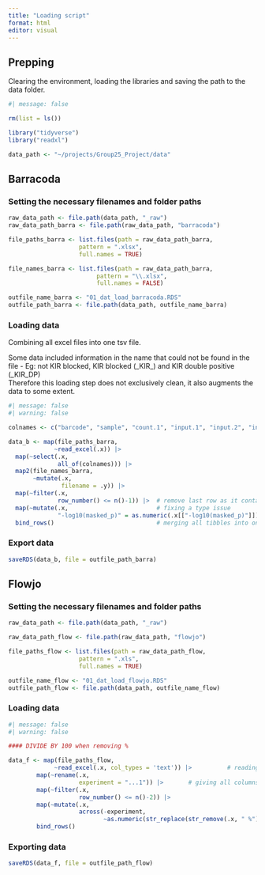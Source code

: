 ```yaml
---
title: "Loading script"
format: html
editor: visual
---
```


## Prepping

Clearing the environment, loading the libraries and saving the path to the data folder.

```r
#| message: false

rm(list = ls())

library("tidyverse")
library("readxl")

data_path <- "~/projects/Group25_Project/data"

```

## Barracoda

### Setting the necessary filenames and folder paths

```r

raw_data_path <- file.path(data_path, "_raw")
raw_data_path_barra <- file.path(raw_data_path, "barracoda")

file_paths_barra <- list.files(path = raw_data_path_barra,
                    pattern = ".xlsx",
                    full.names = TRUE)

file_names_barra <- list.files(path = raw_data_path_barra,
                         pattern = "\\.xlsx",
                         full.names = FALSE)

outfile_name_barra <- "01_dat_load_barracoda.RDS"
outfile_path_barra <- file.path(data_path, outfile_name_barra)

```

### Loading data

Combining all excel files into one tsv file.

Some data included information in the name that could not be found in the file - Eg: not KIR blocked, KIR blocked (\_KIR\_) and KIR double positive (\_KIR_DP)\
Therefore this loading step does not exclusively clean, it also augments the data to some extent.

```r
#| message: false
#| warning: false

colnames <- c("barcode", "sample", "count.1", "input.1", "input.2", "input.3", "log_fold_change", "p", "-log10(p)", "masked_p (p = 1 if logFC < 0)", "-log10(masked_p)", "count.normalised (edgeR)", "input.normalised (edgeR)", "Number", "HLA", "Protein", "Peptide")

data_b <- map(file_paths_barra,
             ~read_excel(.x)) |>
  map(~select(.x,
              all_of(colnames))) |>
  map2(file_names_barra,
       ~mutate(.x,
               filename = .y)) |>
  map(~filter(.x,
              row_number() <= n()-1)) |>  # remove last row as it contained a formula
  map(~mutate(.x,                         # fixing a type issue
              "-log10(masked_p)" = as.numeric(.x[["-log10(masked_p)"]]))) |>
  bind_rows()                             # merging all tibbles into one

```

### Export data

```r

saveRDS(data_b, file = outfile_path_barra)

```

## Flowjo

### Setting the necessary filenames and folder paths

```r

raw_data_path <- file.path(data_path, "_raw")

raw_data_path_flow <- file.path(raw_data_path, "flowjo")

file_paths_flow <- list.files(path = raw_data_path_flow,
                    pattern = ".xls",
                    full.names = TRUE)

outfile_name_flow <- "01_dat_load_flowjo.RDS"
outfile_path_flow <- file.path(data_path, outfile_name_flow)

```

### Loading data

```r
#| message: false
#| warning: false

#### DIVIDE BY 100 when removing %

data_f <- map(file_paths_flow, 
             ~read_excel(.x, col_types = 'text')) |>          # reading all files into tibbles
        map(~rename(.x,
                    experiment = "...1")) |>       # giving all columns names
        map(~filter(.x,
                    row_number() <= n()-2)) |>
        map(~mutate(.x, 
                    across(-experiment,
                           ~as.numeric(str_replace(str_remove(.x, " %"), ",", "."))/100))) |> 
        bind_rows()

```

### Exporting data

```r

saveRDS(data_f, file = outfile_path_flow)

```
